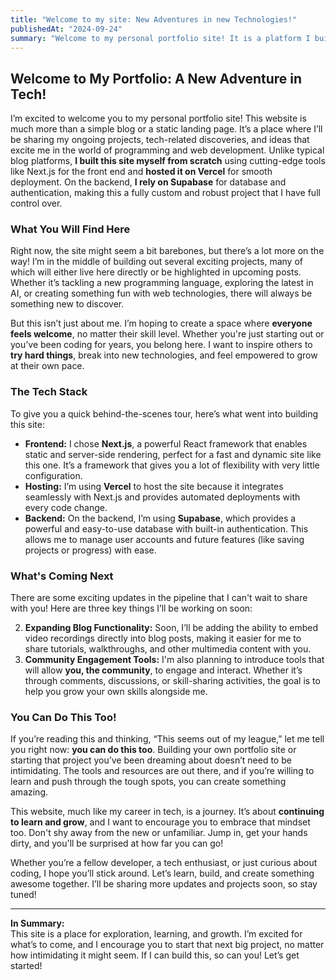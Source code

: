 ```yaml
---
title: "Welcome to my site: New Adventures in new Technologies!"
publishedAt: "2024-09-24"
summary: "Welcome to my personal portfolio site! It is a platform I built from scratch, showcasing my work, thoughts, and journey through the world of technology. I hope it inspires you to tackle your next big project!"
---
```


## Welcome to My Portfolio: A New Adventure in Tech!

I’m excited to welcome you to my personal portfolio site! This website is much more than a simple blog or a static landing page. It’s a place where I’ll be sharing my ongoing projects, tech-related discoveries, and ideas that excite me in the world of programming and web development. Unlike typical blog platforms, **I built this site myself from scratch** using cutting-edge tools like Next.js for the front end and **hosted it on Vercel** for smooth deployment. On the backend, **I rely on Supabase** for database and authentication, making this a fully custom and robust project that I have full control over.

### What You Will Find Here

Right now, the site might seem a bit barebones, but there’s a lot more on the way! I’m in the middle of building out several exciting projects, many of which will either live here directly or be highlighted in upcoming posts. Whether it’s tackling a new programming language, exploring the latest in AI, or creating something fun with web technologies, there will always be something new to discover.

But this isn’t just about me. I’m hoping to create a space where **everyone feels welcome**, no matter their skill level. Whether you're just starting out or you’ve been coding for years, you belong here. I want to inspire others to **try hard things**, break into new technologies, and feel empowered to grow at their own pace.

### The Tech Stack

To give you a quick behind-the-scenes tour, here’s what went into building this site:

- **Frontend:** I chose **Next.js**, a powerful React framework that enables static and server-side rendering, perfect for a fast and dynamic site like this one. It’s a framework that gives you a lot of flexibility with very little configuration.
- **Hosting:** I’m using **Vercel** to host the site because it integrates seamlessly with Next.js and provides automated deployments with every code change.
- **Backend:** On the backend, I’m using **Supabase**, which provides a powerful and easy-to-use database with built-in authentication. This allows me to manage user accounts and future features (like saving projects or progress) with ease.

### What's Coming Next

There are some exciting updates in the pipeline that I can't wait to share with you! Here are three key things I’ll be working on soon:

2. **Expanding Blog Functionality:** Soon, I’ll be adding the ability to embed video recordings directly into blog posts, making it easier for me to share tutorials, walkthroughs, and other multimedia content with you.
3. **Community Engagement Tools:** I'm also planning to introduce tools that will allow **you, the community**, to engage and interact. Whether it’s through comments, discussions, or skill-sharing activities, the goal is to help you grow your own skills alongside me.

### You Can Do This Too!

If you’re reading this and thinking, “This seems out of my league,” let me tell you right now: **you can do this too**. Building your own portfolio site or starting that project you’ve been dreaming about doesn’t need to be intimidating. The tools and resources are out there, and if you’re willing to learn and push through the tough spots, you can create something amazing.

This website, much like my career in tech, is a journey. It’s about **continuing to learn and grow**, and I want to encourage you to embrace that mindset too. Don't shy away from the new or unfamiliar. Jump in, get your hands dirty, and you'll be surprised at how far you can go!

Whether you’re a fellow developer, a tech enthusiast, or just curious about coding, I hope you’ll stick around. Let’s learn, build, and create something awesome together. I’ll be sharing more updates and projects soon, so stay tuned!

---

**In Summary:**  
This site is a place for exploration, learning, and growth. I’m excited for what’s to come, and I encourage you to start that next big project, no matter how intimidating it might seem. If I can build this, so can you! Let’s get started!
